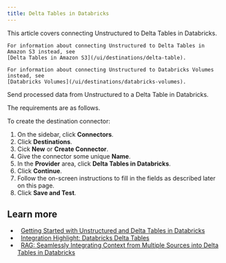 ```yaml
---
title: Delta Tables in Databricks
---
```


<Tip>
    This article covers connecting Unstructured to Delta Tables in Databricks.
    
    For information about connecting Unstructured to Delta Tables in Amazon S3 instead, see 
    [Delta Tables in Amazon S3](/ui/destinations/delta-table).

    For information about connecting Unstructured to Databricks Volumes instead, see 
    [Databricks Volumes](/ui/destinations/databricks-volumes).
</Tip>


<FirstTimeUIDestinationConnector />

Send processed data from Unstructured to a Delta Table in Databricks.

The requirements are as follows.


<DeltaTablesInDatabricksPrerequisites />

To create the destination connector:

1. On the sidebar, click **Connectors**.
2. Click **Destinations**.
3. Cick **New** or **Create Connector**.
4. Give the connector some unique **Name**.
5. In the **Provider** area, click **Delta Tables in Databricks**.
6. Click **Continue**. 
7. Follow the on-screen instructions to fill in the fields as described later on this page.
8. Click **Save and Test**.


<DeltaTablesInDatabricksFields />

## Learn more 

- <Icon icon="blog" />&nbsp;&nbsp;[Getting Started with Unstructured and Delta Tables in Databricks](https://unstructured.io/blog/getting-started-with-unstructured-and-delta-tables-in-databricks)
- <Icon icon="blog" />&nbsp;&nbsp;[Integration Highlight: Databricks Delta Tables](https://unstructured.io/blog/integration-highlight-databricks-delta-tables)
- <Icon icon="blog" />&nbsp;&nbsp;[RAG: Seamlessly Integrating Context from Multiple Sources into Delta Tables in Databricks](https://unstructured.io/blog/rag-seamlessly-integrating-context-from-multiple-sources-into-delta-tables-in-databricks)